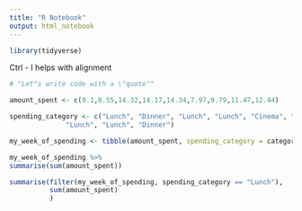 ```yaml
---
title: "R Notebook"
output: html_notebook
---
```


```r
library(tidyverse)

```

Ctrl - I  helps with alignment

```r
# "Let"s write code with a \"quote"" 
```

```r

amount_spent <- c(9.1,8.55,14.32,14.17,14.34,7.97,9.79,11.47,12.44)

spending_category <- c("Lunch", "Dinner", "Lunch", "Lunch", "Cinema", "Drinks",
              "Lunch", "Lunch", "Dinner")

my_week_of_spending <- tibble(amount_spent, spending_category = category)

my_week_of_spending %>% 
summarise(sum(amount_spent))

summarise(filter(my_week_of_spending, spending_category == "Lunch"), 
          sum(amount_spent)
          )
```

